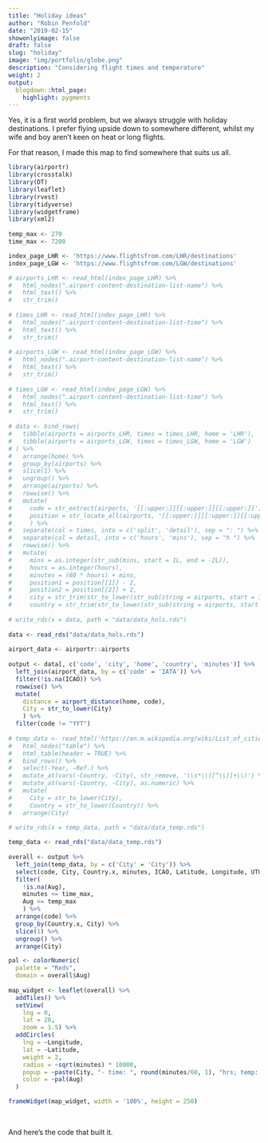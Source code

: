 ```yaml
---
title: "Holiday ideas"
author: "Robin Penfold"
date: "2019-02-15"
showonlyimage: false
draft: false
slug: "holiday"
image: "img/portfolio/globe.png"
description: "Considering flight times and temperature"
weight: 2
output:
  blogdown::html_page:
    highlight: pygments
---
```


Yes, it is a first world problem, but we always struggle with holiday destinations. I prefer flying upside down to somewhere different, whilst my wife and boy aren't keen on heat or long flights. 

For that reason, I made this map to find somewhere that suits us all.

```r
library(airportr)
library(crosstalk)
library(DT)
library(leaflet)
library(rvest)
library(tidyverse)
library(widgetframe)
library(xml2)
 
temp_max <- 270
time_max <- 7200

index_page_LHR <- 'https://www.flightsfrom.com/LHR/destinations'
index_page_LGW <- 'https://www.flightsfrom.com/LGW/destinations'

# airports_LHR <- read_html(index_page_LHR) %>%
#   html_nodes(".airport-content-destination-list-name") %>% 
#   html_text() %>% 
#   str_trim()
  
# times_LHR <- read_html(index_page_LHR) %>%
#   html_nodes(".airport-content-destination-list-time") %>% 
#   html_text() %>% 
#   str_trim()
  
# airports_LGW <- read_html(index_page_LGW) %>%
#   html_nodes(".airport-content-destination-list-name") %>% 
#   html_text() %>% 
#   str_trim()
  
# times_LGW <- read_html(index_page_LGW) %>%
#   html_nodes(".airport-content-destination-list-time") %>% 
#   html_text() %>% 
#   str_trim()
  
# data <- bind_rows(
#   tibble(airports = airports_LHR, times = times_LHR, home = 'LHR'),
#   tibble(airports = airports_LGW, times = times_LGW, home = 'LGW')
# ) %>% 
#   arrange(home) %>% 
#   group_by(airports) %>% 
#   slice(1) %>% 
#   ungroup() %>% 
#   arrange(airports) %>% 
#   rowwise() %>% 
#   mutate(
#     code = str_extract(airports, '[[:upper:]][[:upper:]][[:upper:]]'),
#     position = str_locate_all(airports, '[[:upper:]][[:upper:]][[:upper:]]')
#     ) %>% 
#   separate(col = times, into = c('split', 'detail'), sep = ": ") %>% 
#   separate(col = detail, into = c('hours', 'mins'), sep = "h ") %>% 
#   rowwise() %>% 
#   mutate(
#     mins = as.integer(str_sub(mins, start = 1L, end = -2L)),
#     hours = as.integer(hours),
#     minutes = (60 * hours) + mins,
#     position1 = position[[1]] - 2, 
#     position2 = position[[2]] + 2,
#     city = str_trim(str_to_lower(str_sub(string = airports, start = 1L, end = position1))),
#     country = str_trim(str_to_lower(str_sub(string = airports, start = position2, end = -1L))))
  
# write_rds(x = data, path = "data/data_hols.rds")
  
data <- read_rds("data/data_hols.rds")
  
airport_data <- airportr::airports
  
output <- data[, c('code', 'city', 'home', 'country', 'minutes')] %>% 
  left_join(airport_data, by = c('code' = 'IATA')) %>% 
  filter(!is.na(ICAO)) %>% 
  rowwise() %>% 
  mutate(
    distance = airport_distance(home, code),
    City = str_to_lower(City)
    ) %>% 
  filter(code != "YYT")
  
# temp_data <- read_html('https://en.m.wikipedia.org/wiki/List_of_cities_by_average_temperature') %>%
#   html_nodes("table") %>% 
#   html_table(header = TRUE) %>% 
#   bind_rows() %>% 
#   select(-Year, -Ref.) %>% 
#   mutate_at(vars(-Country, -City), str_remove, '\\s*\\([^\\)]+\\)') %>% 
#   mutate_at(vars(-Country, -City), as.numeric) %>% 
#   mutate(
#     City = str_to_lower(City),
#     Country = str_to_lower(Country)) %>% 
#   arrange(City)
  
# write_rds(x = temp_data, path = "data/data_temp.rds")

temp_data <- read_rds("data/data_temp.rds")
  
overall <- output %>% 
  left_join(temp_data, by = c('City' = 'City')) %>% 
  select(code, City, Country.x, minutes, ICAO, Latitude, Longitude, UTC, distance, Aug) %>% 
  filter(
    !is.na(Aug),
    minutes <= time_max,
    Aug <= temp_max
    ) %>% 
  arrange(code) %>% 
  group_by(Country.x, City) %>% 
  slice(1) %>% 
  ungroup() %>% 
  arrange(City)

pal <- colorNumeric(
  palette = "Reds",
  domain = overall$Aug)
 
map_widget <- leaflet(overall) %>% 
  addTiles() %>% 
  setView(
    lng = 0, 
    lat = 20, 
    zoom = 1.5) %>% 
  addCircles(
    lng = ~Longitude, 
    lat = ~Latitude, 
    weight = 2,
    radius = ~sqrt(minutes) * 10000, 
    popup = ~paste(City, "- time: ", round(minutes/60, 1), "hrs; temp: ", Aug, "C"), 
    color = ~pal(Aug)
  )

frameWidget(map_widget, width = '100%', height = 250)
```

</br>

And here's the code that built it.

```r
```
